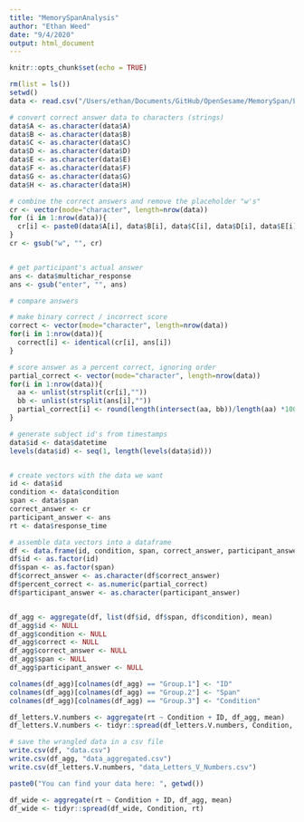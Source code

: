 ```yaml
---
title: "MemorySpanAnalysis"
author: "Ethan Weed"
date: "9/4/2020"
output: html_document
---
```


```r
knitr::opts_chunk$set(echo = TRUE)
```

```r
rm(list = ls())
setwd()
data <- read.csv("/Users/ethan/Documents/GitHub/OpenSesame/MemorySpan/L_all_results.csv")

# convert correct answer data to characters (strings)
data$A <- as.character(data$A)
data$B <- as.character(data$B)
data$C <- as.character(data$C)
data$D <- as.character(data$D)
data$E <- as.character(data$E)
data$F <- as.character(data$F)
data$G <- as.character(data$G)
data$H <- as.character(data$H)

# combine the correct answers and remove the placeholder "w's"
cr <- vector(mode="character", length=nrow(data))
for (i in 1:nrow(data)){
  cr[i] <- paste0(data$A[i], data$B[i], data$C[i], data$D[i], data$E[i], data$E[i], data$G[i])
}
cr <- gsub("w", "", cr)


# get participant's actual answer
ans <- data$multichar_response
ans <- gsub("enter", "", ans)

# compare answers

# make binary correct / incorrect score
correct <- vector(mode="character", length=nrow(data))
for(i in 1:nrow(data)){
  correct[i] <- identical(cr[i], ans[i])
}

# score answer as a percent correct, ignoring order
partial_correct <- vector(mode="character", length=nrow(data))
for(i in 1:nrow(data)){
  aa <- unlist(strsplit(cr[i],""))
  bb <- unlist(strsplit(ans[i],""))
  partial_correct[i] <- round(length(intersect(aa, bb))/length(aa) *100, digits = 2)
}

# generate subject id's from timestamps
data$id <- data$datetime
levels(data$id) <- seq(1, length(levels(data$id)))


# create vectors with the data we want
id <- data$id
condition <- data$condition
span <- data$span
correct_answer <- cr
participant_answer <- ans
rt <- data$response_time

# assemble data vectors into a dataframe
df <- data.frame(id, condition, span, correct_answer, participant_answer, correct, rt)
df$id <- as.factor(id)
df$span <- as.factor(span)
df$correct_answer <- as.character(df$correct_answer)
df$percent_correct <- as.numeric(partial_correct)
df$participant_answer <- as.character(participant_answer)


df_agg <- aggregate(df, list(df$id, df$span, df$condition), mean)
df_agg$id <- NULL
df_agg$condition <- NULL
df_agg$correct <- NULL
df_agg$correct_answer <- NULL
df_agg$span <- NULL
df_agg$participant_answer <- NULL

colnames(df_agg)[colnames(df_agg) == "Group.1"] <- "ID"
colnames(df_agg)[colnames(df_agg) == "Group.2"] <- "Span"
colnames(df_agg)[colnames(df_agg) == "Group.3"] <- "Condition"

df_letters.V.numbers <- aggregate(rt ~ Condition + ID, df_agg, mean)
df_letters.V.numbers <- tidyr::spread(df_letters.V.numbers, Condition, rt)

# save the wrangled data in a csv file
write.csv(df, "data.csv")
write.csv(df_agg, "data_aggregated.csv")
write.csv(df_letters.V.numbers, "data_Letters_V_Numbers.csv")

paste0("You can find your data here: ", getwd())

```


```r


df_wide <- aggregate(rt ~ Condition + ID, df_agg, mean)
df_wide <- tidyr::spread(df_wide, Condition, rt)


```


